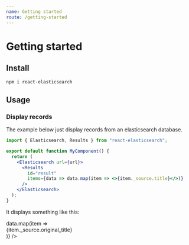 ```yaml
---
name: Getting started
route: /getting-started
---
```



# Getting started

## Install

```
npm i react-elasticsearch
```

## Usage

### Display records

The example below just display records from an elasticsearch database.

```jsx
import { Elasticsearch, Results } from "react-elasticsearch";

export default function MyComponent() {
  return (
    <Elasticsearch url={url}>
      <Results
        id="result"
        items={data => data.map(item => <>{item._source.title}</>)}
      />
    </Elasticsearch>
  );
}
```

It displays something like this:


<Playground>
<Elasticsearch url={conf.url} headers={conf.headers}>
  <Results
    id="result"
    itemsPerPage="8"
    items={data => data.map(item => <div>{item._source.original_title}</div>)}
  />
</Elasticsearch>
</Playground>
